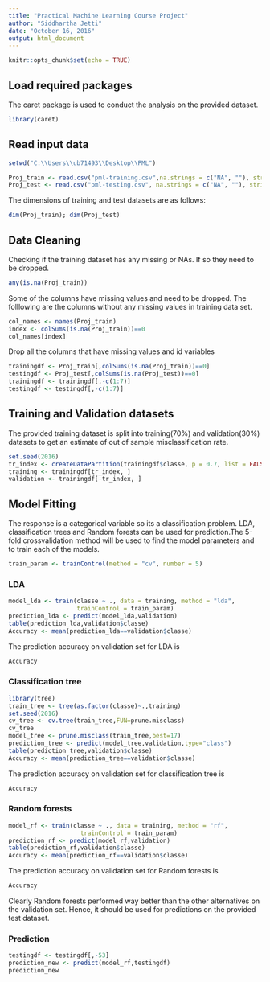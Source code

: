 ---
title: "Practical Machine Learning Course Project"
author: "Siddhartha Jetti"
date: "October 16, 2016"
output: html_document
---


```{r setup, include=FALSE}
knitr::opts_chunk$set(echo = TRUE)
```

## Load required packages

The caret package is used to conduct the analysis on the provided dataset.

```{r}
library(caret)
```

## Read input data
```{r, echo=FALSE}
setwd("C:\\Users\\ub71493\\Desktop\\PML")
```

```{r}
Proj_train <- read.csv("pml-training.csv",na.strings = c("NA", ""), stringsAsFactors = F)
Proj_test <- read.csv("pml-testing.csv", na.strings = c("NA", ""), stringsAsFactors = F)
```

The dimensions of training and test datasets are as follows:
```{r}
dim(Proj_train); dim(Proj_test)
```

## Data Cleaning

Checking if the training dataset has any missing or NAs. If so they need to be dropped.
```{r}
any(is.na(Proj_train))
```
Some of the columns have missing values and need to be dropped. The folllowing are the columns without any missing values in training data set.
```{r}
col_names <- names(Proj_train)
index <- colSums(is.na(Proj_train))==0
col_names[index]
```
Drop all the columns that have missing values and id variables
```{r}
trainingdf <- Proj_train[,colSums(is.na(Proj_train))==0]
testingdf <- Proj_test[,colSums(is.na(Proj_test))==0]
trainingdf <- trainingdf[,-c(1:7)]
testingdf <- testingdf[,-c(1:7)]
```
## Training and Validation datasets
The provided training dataset is split into training(70%) and validation(30%) datasets to get an estimate of out of sample misclassification rate.
```{r}
set.seed(2016) 
tr_index <- createDataPartition(trainingdf$classe, p = 0.7, list = FALSE)
training <- trainingdf[tr_index, ]
validation <- trainingdf[-tr_index, ]
```

## Model Fitting
The response is a categorical variable so its a classification problem.
LDA, classification trees and Random forests can be used for prediction.The 5-fold crossvalidation method will be used to find the model parameters and to train each of the models.
```{r}
train_param <- trainControl(method = "cv", number = 5)
```
### LDA
```{r}
model_lda <- train(classe ~ ., data = training, method = "lda", 
                   trainControl = train_param)
prediction_lda <- predict(model_lda,validation)
table(prediction_lda,validation$classe)
Accuracy <- mean(prediction_lda==validation$classe)
```
The prediction accuracy on validation set for LDA is
```{r}
Accuracy
```

### Classification tree
```{r}
library(tree)
train_tree <- tree(as.factor(classe)~.,training)
set.seed(2016)
cv_tree <- cv.tree(train_tree,FUN=prune.misclass)
cv_tree
model_tree <- prune.misclass(train_tree,best=17)
prediction_tree <- predict(model_tree,validation,type="class")
table(prediction_tree,validation$classe)
Accuracy <- mean(prediction_tree==validation$classe)
```
The prediction accuracy on validation set for classification tree is
```{r}
Accuracy
```

### Random forests

```{r}
model_rf <- train(classe ~ ., data = training, method = "rf", 
                    trainControl = train_param)
prediction_rf <- predict(model_rf,validation)
table(prediction_rf,validation$classe)
Accuracy <- mean(prediction_rf==validation$classe)
```
The prediction accuracy on validation set for Random forests is
```{r}
Accuracy
```
Clearly Random forests performed way better than the other alternatives on the validation set. Hence, it should be used for predictions on the provided test dataset.

### Prediction
```{r}
testingdf <- testingdf[,-53]
prediction_new <- predict(model_rf,testingdf)
prediction_new
```




